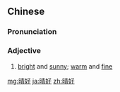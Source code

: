==Chinese==
{{zh-forms}}

===Pronunciation===
{{zh-pron
|m=qínghǎo
|c=cing4 hou2
|cat=a
}}

===Adjective===
{{zh-adj}}

# [[bright]] and [[sunny]]; [[warm]] and [[fine]] {{gloss|of weather}}

[[mg:晴好]]
[[ja:晴好]]
[[zh:晴好]]